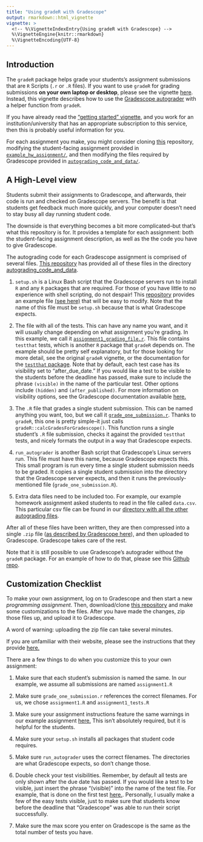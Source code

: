 ```yaml
---
title: "Using gradeR with Gradescope"
output: rmarkdown::html_vignette
vignette: >
  <!-- %\VignetteIndexEntry{Using gradeR with Gradescope} -->
  %\VignetteEngine{knitr::rmarkdown}
  %\VignetteEncoding{UTF-8}
---
```


## Introduction 

The `gradeR` package helps grade your students's assignment submissions that are `R` Scripts (`.r` or `.R` files). If you want to use `gradeR` for grading submissions **on your own laptop or desktop**, please see the vignette [here](https://cran.r-project.org/package=gradeR/vignettes/gradeR.html). Instead, this vignette describes how to use the [Gradescope autograder](https://gradescope-autograders.readthedocs.io/en/latest/) with a helper function from `gradeR`. 

If you have already read the ["getting started" vignette](https://cran.r-project.org/package=gradeR/vignettes/gradeR.html), and you work for an institution/university that has an appropriate subscription to this service, then this is probably useful information for you. 

For each assignment you make, you might consider cloning [this](https://github.com/tbrown122387/Using-gradeR-for-the-Gradescope-Autograder) repository, modifying the student-facing assignment provided in [`example_hw_assignment/`](https://github.com/tbrown122387/Using-gradeR-for-the-Gradescope-Autograder/tree/master/example_hw_assignment), and then modifying the files required by Gradescope provided in [`autograding_code_and_data/`](https://github.com/tbrown122387/Using-gradeR-for-the-Gradescope-Autograder/tree/master/autograding_code_and_data).

## A High-Level view

Students submit their assignments to Gradescope, and afterwards, their code is run and checked on Gradescope servers. The benefit is that students get feedback much more quickly, and your computer doesn't need to stay busy all day running student code. 

The downside is that everything becomes a bit more complicated--but that's what this repository is for. It provides a template for each assignment: both the student-facing assignment description, as well as the the code you have to give Gradescope. 

The autograding code for each Gradescope assignment is comprised of several files. [This repository](https://github.com/tbrown122387/Using-gradeR-for-the-Gradescope-Autograder) has provided all of these files in the directory [autograding_code_and_data](https://github.com/tbrown122387/Using-gradeR-for-the-Gradescope-Autograder/tree/master/autograding_code_and_data).

1. `setup.sh` is a Linux Bash script that the Gradescope servers run to install `R` and any `R` packages that are required. For those of you have little to no experience with shell scripting, do not despair! This [repository](https://github.com/tbrown122387/Using-gradeR-for-the-Gradescope-Autograder) provides an example file [(see here)](https://github.com/tbrown122387/Using-gradeR-for-the-Gradescope-Autograder/blob/master/autograding_code_and_data/setup.sh) that will be easy to modify. Note that the name of this file must be `setup.sh` because that is what Gradescope expects. 

2. The file with all of the tests. This can have any name you want, and it will usually change depending on what assignment you're grading. In this example, we call it [`assignment1_grading_file.r`](https://github.com/tbrown122387/Using-gradeR-for-the-Gradescope-Autograder/blob/master/autograding_code_and_data/assignment1_tests.r). This file contains `testthat` tests, which is another `R` package that `gradeR` depends on. The example should be pretty self explanatory, but for those looking for more detail, see the original `gradeR` vignette, or the documentation for the [`testthat` package](https://testthat.r-lib.org/). Note that by default, each test case has its visibility set to "after_due_date." If you would like a test to be visible to the students before the deadline has passed, make sure to include the phrase `(visible)` in the name of the particular test. Other options include `(hidden)` and `(after_published)`. For more information on visibility options, see the Gradescope documentation available [here.](https://gradescope-autograders.readthedocs.io/en/latest/specs/#output-format)

3. The `.R` file that grades a single student submission. This can be named anything you want, too, but we call it [`grade_one_submission.r`](https://github.com/tbrown122387/Using-gradeR-for-the-Gradescope-Autograder/blob/master/autograding_code_and_data/grade_one_submission.r). Thanks to `gradeR`, this one is pretty simple--it just calls `gradeR::calcGradesForGradescope()`. This function runs a single student's `.R` file submission, checks it against the provided `testthat` tests, and nicely formats the output in a way that Gradescope expects. 

4. `run_autograder` is another Bash script that Gradescope's Linux servers run. This file must have this name, because Gradescope expects this. This small program is run every time a single student submission needs to be graded. It copies a single student submission into the directory that the Gradescope server expects, and then it runs the previously-mentioned file (`grade_one_submission.R`). 

5. Extra data files need to be included too. For example, our example homework assignment asked students to read in the file called `data.csv`. This particular csv file can be found in our [directory with all the other autograding files](https://github.com/tbrown122387/Using-gradeR-for-the-Gradescope-Autograder/tree/master/autograding_code_and_data).

After all of these files have been written, they are then compressed into a single `.zip` file ([as described by Gradescope here](https://gradescope-autograders.readthedocs.io/en/latest/specs/)), and then uploaded to Gradescope. Gradescope takes care of the rest. 

Note that it is still possible to use Gradescope's autograder without the `gradeR` package. For an example of how to do that, please see this [Github repo](https://github.com/guerzh/r_autograde_gradescope).

## Customization Checklist

To make your own assignment, log on to Gradescope and then start a new *programming assignment*. Then, download/clone [this repository](https://github.com/tbrown122387/Using-gradeR-for-the-Gradescope-Autograder) and make some customizations to the files. After you have made the changes, zip those files up, and upload it to Gradescope. 

A word of warning: uploading the zip file can take several minutes. 

If you are unfamiliar with their website, please see the instructions that they provide [here.](https://gradescope-autograders.readthedocs.io/en/latest/getting_started/)

There are a few things to do when you customize this to your own assignment:

1. Make sure that each student's submission is named the same. In our example, we assume all submissions are named `assignment1.R`

2. Make sure `grade_one_submission.r` references the correct filenames. For us, we chose `assignment1.R` and `assignment1_tests.R`

3. Make sure your assignment instructions feature the same warnings in our example assignment [here.](https://github.com/tbrown122387/Using-gradeR-for-the-Gradescope-Autograder/blob/master/example_hw_assignment/fake_hw1.pdf) This isn't absolutely required, but it is helpful for the students. 

4. Make sure your `setup.sh` installs all packages that student code requires.  

5. Make sure `run_autograder` uses the correct filenames. The directories are what Gradescope expects, so don't change those.

6. Double check your test visibilities. Remember, by default all tests are only shown after the due date has passed. If you would like a test to be visible, just insert the phrase "(visible)" into the name of the test file. For example, that is done on the first test [here.](https://github.com/tbrown122387/Using-gradeR-for-the-Gradescope-Autograder/blob/master/autograding_code_and_data/assignment1_tests.r). Personally, I usually make a few of the easy tests visible, just to make sure that students know before the deadline that "Gradescope" was able to run their script successfully.

7. Make sure the max score you enter on Gradescope is the same as the total number of tests you have. 

